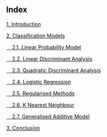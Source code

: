 <h2><a name="Index" style="pointer-events: none; cursor: default;" ><font color="black" ><font color="black">Index</font></font></a></h2>

<a href="#1_Introduction" ><font color="black">1. Introduction</font></a>

<a href="#2_Classification" ><font color="black" ><font color="black">2. Classification Models</font></a>
  
<a href="#21_LPM" ><font color="black" ><font color="black"> &nbsp; &nbsp; 2.1. Linear Probability Model</font></a>

<a href="#22_LDA" ><font color="black"> &nbsp; &nbsp;  2.2. Linear Discriminant Analysis</font></a>

<a href="#23_QDA" ><font color="black"> &nbsp; &nbsp;  2.3. Quadratic Discriminant Analysis</font></a>

<a href="#24_LOGISTIC_REGRESSION" ><font color="black"> &nbsp; &nbsp;  2.4. Logistic Regression</font></a>

<a href="#25_REGULARISED_METHODS" ><font color="black"> &nbsp; &nbsp;  2.5. Regularised Methods</font></a>

<a href="#26_KNN" ><font color="black">&nbsp; &nbsp;  2.6.  K Nearest Neighbour</font></a>

<a href="#27_GAM" ><font color="black">&nbsp; &nbsp;  2.7. Generalised Additive Model</font></a>

<a href="#3_Conclusion" ><font color="black"> 3. Conclusion</font></a>


<br></br>
<br></br>
